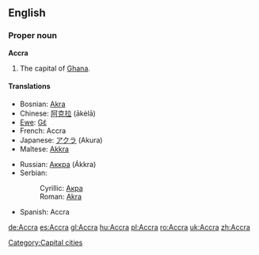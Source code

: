 {{wikipedia}}
==English==

===Proper noun===
'''Accra'''

# The capital of [[Ghana]].

====Translations====
{{trans-top|capital of Ghana}}
* Bosnian: [[Akra#Bosnian|Akra]] {{f}}
* Chinese: [[阿克拉]] (ākèlā)
* [[Ewe]]: [[Gɛ̃]]
* French: Accra
* Japanese: [[アクラ]] (Akura)
* Maltese: [[Akkra]]
{{trans-mid}}
* Russian: [[Аккра]] (Ákkra)
* Serbian:
*: Cyrillic: [[Акра#Serbian|Акра]] {{f}}
*: Roman: [[Akra#Serbian|Akra]] {{f}}
* Spanish: Accra {{f}}
{{trans-bottom}}

[[Category:Capital cities]]

[[de:Accra]]
[[es:Accra]]
[[gl:Accra]]
[[hu:Accra]]
[[pl:Accra]]
[[ro:Accra]]
[[uk:Accra]]
[[zh:Accra]]